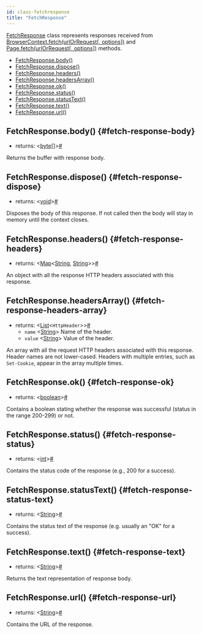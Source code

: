 ```yaml
---
id: class-fetchresponse
title: "FetchResponse"
---
```


[FetchResponse] class represents responses received from [BrowserContext.fetch(urlOrRequest[, options])](./api/class-browsercontext.mdx#browser-context-fetch) and [Page.fetch(urlOrRequest[, options])](./api/class-page.mdx#page-fetch) methods.


- [FetchResponse.body()](./api/class-fetchresponse.mdx#fetch-response-body)
- [FetchResponse.dispose()](./api/class-fetchresponse.mdx#fetch-response-dispose)
- [FetchResponse.headers()](./api/class-fetchresponse.mdx#fetch-response-headers)
- [FetchResponse.headersArray()](./api/class-fetchresponse.mdx#fetch-response-headers-array)
- [FetchResponse.ok()](./api/class-fetchresponse.mdx#fetch-response-ok)
- [FetchResponse.status()](./api/class-fetchresponse.mdx#fetch-response-status)
- [FetchResponse.statusText()](./api/class-fetchresponse.mdx#fetch-response-status-text)
- [FetchResponse.text()](./api/class-fetchresponse.mdx#fetch-response-text)
- [FetchResponse.url()](./api/class-fetchresponse.mdx#fetch-response-url)

## FetchResponse.body() {#fetch-response-body}
- returns:<a aria-hidden="true" tabindex="-1" class="list-anchor-link" id="fetch-response-body-return"/> &#60;[byte&#91;&#93;]&#62;<a href="#fetch-response-body-return" class="list-anchor">#</a>

Returns the buffer with response body.

## FetchResponse.dispose() {#fetch-response-dispose}
- returns:<a aria-hidden="true" tabindex="-1" class="list-anchor-link" id="fetch-response-dispose-return"/> &#60;[void]&#62;<a href="#fetch-response-dispose-return" class="list-anchor">#</a>

Disposes the body of this response. If not called then the body will stay in memory until the context closes.

## FetchResponse.headers() {#fetch-response-headers}
- returns:<a aria-hidden="true" tabindex="-1" class="list-anchor-link" id="fetch-response-headers-return"/> &#60;[Map]<[String], [String]>&#62;<a href="#fetch-response-headers-return" class="list-anchor">#</a>

An object with all the response HTTP headers associated with this response.

## FetchResponse.headersArray() {#fetch-response-headers-array}
- returns:<a aria-hidden="true" tabindex="-1" class="list-anchor-link" id="fetch-response-headers-array-return"/> &#60;[List]<`HttpHeader`>&#62;<a href="#fetch-response-headers-array-return" class="list-anchor">#</a>
  - `name` &#60;[String]&#62; Name of the header.
  - `value` &#60;[String]&#62; Value of the header.

An array with all the request HTTP headers associated with this response. Header names are not lower-cased. Headers with multiple entries, such as `Set-Cookie`, appear in the array multiple times.

## FetchResponse.ok() {#fetch-response-ok}
- returns:<a aria-hidden="true" tabindex="-1" class="list-anchor-link" id="fetch-response-ok-return"/> &#60;[boolean]&#62;<a href="#fetch-response-ok-return" class="list-anchor">#</a>

Contains a boolean stating whether the response was successful (status in the range 200-299) or not.

## FetchResponse.status() {#fetch-response-status}
- returns:<a aria-hidden="true" tabindex="-1" class="list-anchor-link" id="fetch-response-status-return"/> &#60;[int]&#62;<a href="#fetch-response-status-return" class="list-anchor">#</a>

Contains the status code of the response (e.g., 200 for a success).

## FetchResponse.statusText() {#fetch-response-status-text}
- returns:<a aria-hidden="true" tabindex="-1" class="list-anchor-link" id="fetch-response-status-text-return"/> &#60;[String]&#62;<a href="#fetch-response-status-text-return" class="list-anchor">#</a>

Contains the status text of the response (e.g. usually an "OK" for a success).

## FetchResponse.text() {#fetch-response-text}
- returns:<a aria-hidden="true" tabindex="-1" class="list-anchor-link" id="fetch-response-text-return"/> &#60;[String]&#62;<a href="#fetch-response-text-return" class="list-anchor">#</a>

Returns the text representation of response body.

## FetchResponse.url() {#fetch-response-url}
- returns:<a aria-hidden="true" tabindex="-1" class="list-anchor-link" id="fetch-response-url-return"/> &#60;[String]&#62;<a href="#fetch-response-url-return" class="list-anchor">#</a>

Contains the URL of the response.

[Browser]: ./api/class-browser.mdx "Browser"
[BrowserContext]: ./api/class-browsercontext.mdx "BrowserContext"
[BrowserType]: ./api/class-browsertype.mdx "BrowserType"
[ConsoleMessage]: ./api/class-consolemessage.mdx "ConsoleMessage"
[Dialog]: ./api/class-dialog.mdx "Dialog"
[Download]: ./api/class-download.mdx "Download"
[ElementHandle]: ./api/class-elementhandle.mdx "ElementHandle"
[FetchResponse]: ./api/class-fetchresponse.mdx "FetchResponse"
[FileChooser]: ./api/class-filechooser.mdx "FileChooser"
[Frame]: ./api/class-frame.mdx "Frame"
[JSHandle]: ./api/class-jshandle.mdx "JSHandle"
[Keyboard]: ./api/class-keyboard.mdx "Keyboard"
[Locator]: ./api/class-locator.mdx "Locator"
[Mouse]: ./api/class-mouse.mdx "Mouse"
[Page]: ./api/class-page.mdx "Page"
[Playwright]: ./api/class-playwright.mdx "Playwright"
[PlaywrightException]: ./api/class-playwrightexception.mdx "PlaywrightException"
[Request]: ./api/class-request.mdx "Request"
[Response]: ./api/class-response.mdx "Response"
[Route]: ./api/class-route.mdx "Route"
[Selectors]: ./api/class-selectors.mdx "Selectors"
[TimeoutError]: ./api/class-timeouterror.mdx "TimeoutError"
[Touchscreen]: ./api/class-touchscreen.mdx "Touchscreen"
[Tracing]: ./api/class-tracing.mdx "Tracing"
[Video]: ./api/class-video.mdx "Video"
[WebSocket]: ./api/class-websocket.mdx "WebSocket"
[WebSocketFrame]: ./api/class-websocketframe.mdx "WebSocketFrame"
[Worker]: ./api/class-worker.mdx "Worker"
[Element]: https://developer.mozilla.org/en-US/docs/Web/API/element "Element"
[EvaluationArgument]: ./core-concepts.mdx#evaluation-argument "EvaluationArgument"
[Promise]: https://developer.mozilla.org/en-US/docs/Web/JavaScript/Reference/Global_Objects/Promise "Promise"
[iterator]: https://developer.mozilla.org/en-US/docs/Web/JavaScript/Reference/Iteration_protocols "Iterator"
[origin]: https://developer.mozilla.org/en-US/docs/Glossary/Origin "Origin"
[selector]: https://developer.mozilla.org/en-US/docs/Web/CSS/CSS_Selectors "selector"
[Serializable]: https://developer.mozilla.org/en-US/docs/Web/JavaScript/Reference/Global_Objects/JSON/stringify#Description "Serializable"
[UIEvent.detail]: https://developer.mozilla.org/en-US/docs/Web/API/UIEvent/detail "UIEvent.detail"
[UnixTime]: https://en.wikipedia.org/wiki/Unix_time "Unix Time"
[xpath]: https://developer.mozilla.org/en-US/docs/Web/XPath "xpath"

[boolean]: https://docs.oracle.com/javase/tutorial/java/nutsandbolts/datatypes.html "boolean"
[byte&#91;&#93;]: https://docs.oracle.com/javase/tutorial/java/nutsandbolts/datatypes.html "byte[]"
[Consumer]: https://docs.oracle.com/javase/8/docs/api/java/util/function/Consumer.html "Consumer"
[double]: https://docs.oracle.com/javase/tutorial/java/nutsandbolts/datatypes.html "double"
[InputStream]: https://docs.oracle.com/javase/8/docs/api/java/io/InputStream.html "InputStream"
[int]: https://docs.oracle.com/javase/tutorial/java/nutsandbolts/datatypes.html "int"
[List]: https://docs.oracle.com/javase/8/docs/api/java/util/List.html "List"
[Map]: https://docs.oracle.com/javase/8/docs/api/java/util/Map.html "Map"
[null]: https://docs.oracle.com/javase/specs/jls/se8/html/jls-3.html#jls-3.10.7 "null"
[Object]: https://docs.oracle.com/javase/8/docs/api/java/lang/Object.html "Object"
[Path]: https://docs.oracle.com/javase/8/docs/api/java/nio/file/Path.html "Path"
[Pattern]: https://docs.oracle.com/javase/8/docs/api/java/util/regex/Pattern.html "Pattern"
[Predicate]: https://docs.oracle.com/javase/8/docs/api/java/util/function/Predicate.html "Predicate"
[void]: https://docs.oracle.com/javase/tutorial/java/javaOO/methods.html "void"
[Runnable]: https://docs.oracle.com/javase/8/docs/api/java/lang/Runnable.html "Runnable"
[RuntimeException]: https://docs.oracle.com/javase/8/docs/api/java/lang/RuntimeException.html "RuntimeException"
[String]: https://docs.oracle.com/javase/8/docs/api/java/lang/String.html "String"

[all available image tags]: https://mcr.microsoft.com/v2/playwright/java/tags/list "all available image tags"
[Docker Hub]: https://hub.docker.com/_/microsoft-playwright-java "Docker Hub"
[Dockerfile.focal]: https://github.com/microsoft/playwright-java/blob/master/Dockerfile.focal "Dockerfile.focal"
